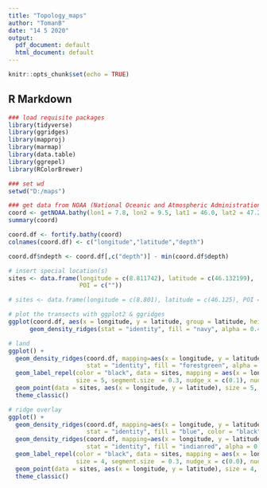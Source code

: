 ---
title: "Topology_maps"
author: "TomanB"
date: "14 5 2020"
output:
  pdf_document: default
  html_document: default
---

```{r setup, include=FALSE}
knitr::opts_chunk$set(echo = TRUE)
```

## R Markdown
```{r create topology maps with R}
### load requisite packages
library(tidyverse)
library(ggridges)
library(mapproj)
library(marmap)
library(data.table)
library(ggrepel)
library(RColorBrewer)

### set wd
setwd("D:/maps")

### get data from NOAA (National Oceanic and Atmospheric Administration)
coord <- getNOAA.bathy(lon1 = 7.8, lon2 = 9.5, lat1 = 46.0, lat2 = 47.25, resolution = 1)
summary(coord)

coord.df <- fortify.bathy(coord)
colnames(coord.df) <- c("longitude","latitude","depth")

coord.df$ndepth <- coord.df[,c("depth")] - min(coord.df$depth)

# insert special location(s)
sites <- data.frame(longitude = c(8.811742), latitude = c(46.132199),
                    POI = c(""))

# sites <- data.frame(longitude = c(8.801), latitude = c(46.125), POI = c("Casenzano"))

# plot the transects with ggplot2 & ggridges
ggplot(coord.df, aes(x = longitude, y = latitude, group = latitude, height = depth, scale = 4)) +
      geom_density_ridges(stat = "identity", fill = "navy", alpha = 0.4, color = "navy") + xlab("") + ylab("") + theme_bw()

# land
ggplot() +
  geom_density_ridges(coord.df, mapping=aes(x = longitude, y = latitude, group = latitude, height = depth, scale = 8),
                      stat = "identity", fill = "forestgreen", alpha = 0.15, size = 0.7) + xlab("") + ylab("") +
  geom_label_repel(color = "black", data = sites, mapping = aes(x = longitude, y = latitude , label = POI),
                   size = 5, segment.size  = 0.3, nudge_x = c(0.1), nudge_y = c(-0.2)) +
  geom_point(data = sites, aes(x = longitude, y = latitude), size = 5, shape = 21, fill = "firebrick3", alpha = 0.8) +
  theme_classic()

# ridge overlay
ggplot() +
  geom_density_ridges(coord.df, mapping=aes(x = longitude, y = latitude, group = latitude, height = ndepth, scale = 9),
                      stat = "identity", fill = "blue", color = "black", alpha = 0.6, size = 0.1) +
  geom_density_ridges(coord.df, mapping=aes(x = longitude, y = latitude, group = latitude, height = depth, scale = 8),
                      stat = "identity", fill = "indianred", alpha = 0.7, size = 0.6) + xlab("") + ylab("") +
  geom_label_repel(color = "black", data = sites, mapping = aes(x = longitude, y = latitude , label = POI),
                   size = 4, segment.size  = 0.3, nudge_x = c(0.0), nudge_y = c(-1)) +
  geom_point(data = sites, aes(x = longitude, y = latitude), size = 4, shape = 21, fill = "green", alpha = 0.9) +
  theme_classic()

```